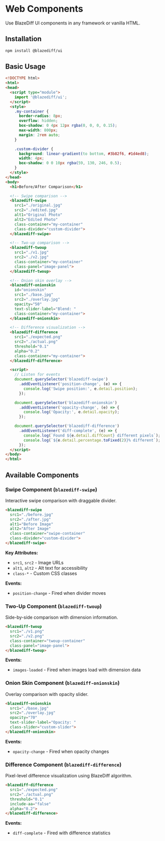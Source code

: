 # Web Components


Use BlazeDiff UI components in any framework or vanilla HTML.

## Installation

```bash npm2yarn
npm install @blazediff/ui
```

## Basic Usage

```html
<!DOCTYPE html>
<html>
<head>
  <script type="module">
    import '@blazediff/ui';
  </script>
  <style>
    .my-container {
      border-radius: 8px;
      overflow: hidden;
      box-shadow: 0 4px 12px rgba(0, 0, 0, 0.15);
      max-width: 800px;
      margin: 2rem auto;
    }

    .custom-divider {
      background: linear-gradient(to bottom, #3b82f6, #1d4ed8);
      width: 4px;
      box-shadow: 0 0 10px rgba(59, 130, 246, 0.5);
    }
  </style>
</head>
<body>
  <h1>Before/After Comparison</h1>

  <!-- Swipe comparison -->
  <blazediff-swipe
    src1="./original.jpg"
    src2="./edited.jpg"
    alt1="Original Photo"
    alt2="Edited Photo"
    class-container="my-container"
    class-divider="custom-divider">
  </blazediff-swipe>

  <!-- Two-up comparison -->
  <blazediff-twoup
    src1="./v1.jpg"
    src2="./v2.jpg"
    class-container="my-container"
    class-panel="image-panel">
  </blazediff-twoup>

  <!-- Onion skin overlay -->
  <blazediff-onionskin
    id="onionskin"
    src1="./base.jpg"
    src2="./overlay.jpg"
    opacity="50"
    text-slider-label="Blend: "
    class-container="my-container">
  </blazediff-onionskin>

  <!-- Difference visualization -->
  <blazediff-difference
    src1="./expected.png"
    src2="./actual.png"
    threshold="0.1"
    alpha="0.2"
    class-container="my-container">
  </blazediff-difference>

  <script>
    // Listen for events
    document.querySelector('blazediff-swipe')
      .addEventListener('position-change', (e) => {
        console.log('Swipe position:', e.detail.position);
      });

    document.querySelector('blazediff-onionskin')
      .addEventListener('opacity-change', (e) => {
        console.log('Opacity:', e.detail.opacity);
      });

    document.querySelector('blazediff-difference')
      .addEventListener('diff-complete', (e) => {
        console.log(`Found ${e.detail.diffCount} different pixels`);
        console.log(`${e.detail.percentage.toFixed(2)}% different`);
      });
  </script>
</body>
</html>
```

## Available Components

### Swipe Component (`blazediff-swipe`)

Interactive swipe comparison with draggable divider.

```html
<blazediff-swipe
  src1="./before.jpg"
  src2="./after.jpg"
  alt1="Before Image"
  alt2="After Image"
  class-container="swipe-container"
  class-divider="custom-divider">
</blazediff-swipe>
```

**Key Attributes:**
- `src1`, `src2` - Image URLs
- `alt1`, `alt2` - Alt text for accessibility
- `class-*` - Custom CSS classes

**Events:**
- `position-change` - Fired when divider moves

### Two-Up Component (`blazediff-twoup`)

Side-by-side comparison with dimension information.

```html
<blazediff-twoup
  src1="./v1.png"
  src2="./v2.png"
  class-container="twoup-container"
  class-panel="image-panel">
</blazediff-twoup>
```

**Events:**
- `images-loaded` - Fired when images load with dimension data

### Onion Skin Component (`blazediff-onionskin`)

Overlay comparison with opacity slider.

```html
<blazediff-onionskin
  src1="./base.jpg"
  src2="./overlay.jpg"
  opacity="70"
  text-slider-label="Opacity: "
  class-slider="custom-slider">
</blazediff-onionskin>
```

**Events:**
- `opacity-change` - Fired when opacity changes

### Difference Component (`blazediff-difference`)

Pixel-level difference visualization using BlazeDiff algorithm.

```html
<blazediff-difference
  src1="./expected.png"
  src2="./actual.png"
  threshold="0.1"
  include-aa="false"
  alpha="0.2">
</blazediff-difference>
```

**Events:**
- `diff-complete` - Fired with difference statistics
